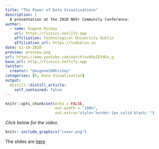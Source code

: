 ```yaml
---
title: "The Power of Data Visualisations"
description: |
  A presentation at the 2020 NHSr Community Conference. 
author:
  - name: Eugene Hickey
    url: https://fizzics.netlify.app
    affiliation: Technological University Dublin
    affiliation_url: https://tudublin.ie
date: 11-10-2020
preview: preview.png
url: https://www.youtube.com/watch?v=0UyIEYdGx_g
base_url: http://fizzics.netlify.app
twitter:
  creator: "@eugene100hickey"
categories: [R, Data Visualisation]
output:
  distill::distill_article:
    self_contained: false
---
```


```r
knitr::opts_chunk$set(echo = FALSE,
                      out.width = "100%",
                      out.extra="style='border:1px solid black;'")
```


*Click below for the video.*

<a href="`r rmarkdown::metadata$url`">
```r
knitr::include_graphics("cover.png")
```
</a>

The slides are [here](NHS_2020_Nov_10.html)

